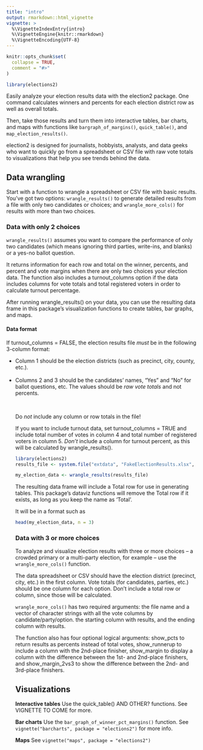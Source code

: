 ```yaml
---
title: "intro"
output: rmarkdown::html_vignette
vignette: >
  %\VignetteIndexEntry{intro}
  %\VignetteEngine{knitr::rmarkdown}
  %\VignetteEncoding{UTF-8}
---
```


```r
knitr::opts_chunk$set(
  collapse = TRUE,
  comment = "#>"
)
```

```r
library(elections2)
```

Easily analyze your election results data with the election2 package. One command calculates winners and percents for each election district row as well as overall totals.

Then, take those results and turn them into interactive tables, bar charts, and maps with functions like `bargraph_of_margins()`, `quick_table()`, and `map_election_results()`.

election2 is designed for journalists, hobbyists, analysts, and data geeks who want to quickly go from a spreadsheet or CSV file with raw vote totals to visualizations that help you see trends behind the data.

## Data wrangling

Start with a function to wrangle a spreadsheet or CSV file with basic results. You've got two options: `wrangle_results()` to generate detailed results from a file with only two candidates or choices; and `wrangle_more_cols()` for results with more than two choices.

### Data with only 2 choices

`wrangle_results()` assumes you want to compare the performance of only two candidates (which means ignoring third parties, write-ins, and blanks) or a yes-no ballot question. 

It returns information for each row and total on the winner, percents, and percent and vote margins when there are only two choices your election data. The function also includes a turnout_columns option if the data includes columns for vote totals and total registered voters in order to calculate turnout percentage.

After running wrangle_results() on your data, you can use the resulting data frame in this package's visualization functions to create tables, bar graphs, and maps.

#### Data format

If turnout_columns = FALSE, the election results file _must_ be in the following 3-column format:

<ul><li>Column 1 should be the election districts (such as precinct, city, county, etc.).</li><br />
<li>Columns 2 and 3 should be the candidates' names, "Yes" and "No" for ballot questions, etc. The values should be _raw vote totals_ and not percents.</li></br />

Do _not_ include any column or row totals in the file!

If you want to include turnout data, set turnout_columns = TRUE and include total number of votes in column 4 and total number of registered voters in column 5. _Don't_ include a column for turnout percent, as this will be calculated by wrangle_results().

```r
library(elections2)
results_file <- system.file("extdata", "FakeElectionResults.xlsx", package = "elections2")

my_election_data <- wrangle_results(results_file)

```

The resulting data frame will include a Total row for use in generating tables. This package's dataviz functions will remove the Total row if it exists, as long as you keep the name as 'Total'.

It will be in a format such as

```r
head(my_election_data, n = 3)

```

### Data with 3 or more choices

To analyze and visualize election results with three or more choices -- a crowded primary or a multi-party election, for example -- use the `wrangle_more_cols()` function. 

The data spreadsheet or CSV should have the election district (precinct, city, etc.) in the first column. Vote totals (for candidates, parties, etc.) should be one column for each option. Don't include a total row or column, since those will be calculated.

`wrangle_more_cols()` has two required arguments: the file name and a vector of character strings with all the vote columns by candidate/party/option. the starting column with results, and the ending column with results. 

The function also has four optional logical arguments: show_pcts to return results as percents instead of total votes, show_runnerup to include a column with the 2nd-place finisher, show_margin to display a column with the difference between the 1st- and 2nd-place finishers, and show_margin_2vs3 to show the difference between the 2nd- and 3rd-place finishers.

## Visualizations

**Interactive tables** Use the quick_table() AND OTHER? functions. See VIGNETTE TO COME for more.

**Bar charts** Use the `bar_graph_of_winner_pct_margins()` function. See `vignette("barcharts", package = "elections2")` for more info.

**Maps** See `vignette("maps", package = "elections2")`


